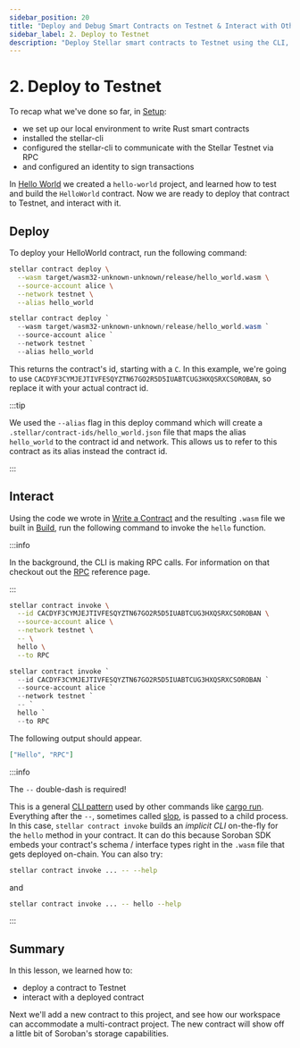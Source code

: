 ```yaml
---
sidebar_position: 20
title: "Deploy and Debug Smart Contracts on Testnet & Interact with Other Contracts"
sidebar_label: 2. Deploy to Testnet
description: "Deploy Stellar smart contracts to Testnet using the CLI, interact with other contracts, test functionality, debug issues, and prepare for Mainnet deployment."
---
```


# 2. Deploy to Testnet


To recap what we've done so far, in [Setup](setup.mdx):

- we set up our local environment to write Rust smart contracts
- installed the stellar-cli
- configured the stellar-cli to communicate with the Stellar Testnet via RPC
- and configured an identity to sign transactions

In [Hello World](./hello-world.mdx) we created a `hello-world` project, and learned how to test and build the `HelloWorld` contract. Now we are ready to deploy that contract to Testnet, and interact with it.

## Deploy

To deploy your HelloWorld contract, run the following command:

<Tabs groupId="platform" defaultValue={getPlatform()}>

<TabItem value="unix" label="macOS/Linux">

```sh
stellar contract deploy \
  --wasm target/wasm32-unknown-unknown/release/hello_world.wasm \
  --source-account alice \
  --network testnet \
  --alias hello_world
```

</TabItem>

<TabItem value="windows" label="Windows (PowerShell)">

```powershell
stellar contract deploy `
  --wasm target/wasm32-unknown-unknown/release/hello_world.wasm `
  --source-account alice `
  --network testnet `
  --alias hello_world
```

</TabItem>

</Tabs>

This returns the contract's id, starting with a `C`. In this example, we're going to use `CACDYF3CYMJEJTIVFESQYZTN67GO2R5D5IUABTCUG3HXQSRXCSOROBAN`, so replace it with your actual contract id.

:::tip

We used the `--alias` flag in this deploy command which will create a `.stellar/contract-ids/hello_world.json` file that maps the alias `hello_world` to the contract id and network. This allows us to refer to this contract as its alias instead the contract id.

:::

## Interact

Using the code we wrote in [Write a Contract](./hello-world.mdx#contract-source-code) and the resulting `.wasm` file we built in [Build](hello-world.mdx#build-the-contract), run the following command to invoke the `hello` function.

:::info

In the background, the CLI is making RPC calls. For information on that checkout out the [RPC](../../../data/apis/rpc/admin-guide/README.mdx) reference page.

:::

<Tabs groupId="platform" defaultValue={getPlatform()}>

<TabItem value="unix" label="macOS/Linux">

```sh
stellar contract invoke \
  --id CACDYF3CYMJEJTIVFESQYZTN67GO2R5D5IUABTCUG3HXQSRXCSOROBAN \
  --source-account alice \
  --network testnet \
  -- \
  hello \
  --to RPC
```

</TabItem>

<TabItem value="windows" label="Windows (PowerShell)">

```powershell
stellar contract invoke `
  --id CACDYF3CYMJEJTIVFESQYZTN67GO2R5D5IUABTCUG3HXQSRXCSOROBAN `
  --source-account alice `
  --network testnet `
  -- `
  hello `
  --to RPC
```

</TabItem>

</Tabs>

The following output should appear.

```json
["Hello", "RPC"]
```

:::info

The `--` double-dash is required!

This is a general [CLI pattern](https://unix.stackexchange.com/questions/11376/what-does-double-dash-mean) used by other commands like [cargo run](https://doc.rust-lang.org/cargo/commands/cargo-run.html). Everything after the `--`, sometimes called [slop](https://github.com/clap-rs/clap/issues/971), is passed to a child process. In this case, `stellar contract invoke` builds an _implicit CLI_ on-the-fly for the `hello` method in your contract. It can do this because Soroban SDK embeds your contract's schema / interface types right in the `.wasm` file that gets deployed on-chain. You can also try:

```sh
stellar contract invoke ... -- --help
```

and

```sh
stellar contract invoke ... -- hello --help
```

:::

## Summary

In this lesson, we learned how to:

- deploy a contract to Testnet
- interact with a deployed contract

Next we'll add a new contract to this project, and see how our workspace can accommodate a multi-contract project. The new contract will show off a little bit of Soroban's storage capabilities.
